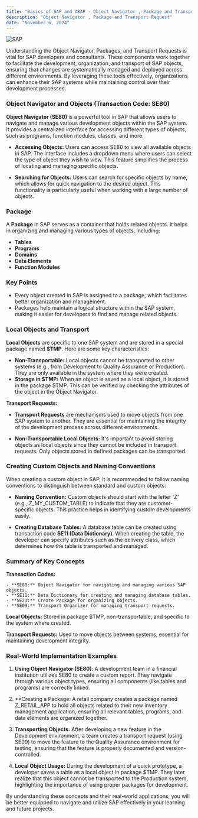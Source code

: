 ```yaml
---
title: "Basics of SAP and ABAP - Object Navigator , Package and Transport Request"
description: "Object Navigator , Package and Transport Request"
date: "November 6, 2024"
---
```

![SAP](https://succulent-stove-12a.notion.site/image/https%3A%2F%2Fprod-files-secure.s3.us-west-2.amazonaws.com%2F8bbce9c0-45a0-4162-9a90-243dce2dbe85%2F3a20fc21-1fd6-4168-9094-270b2920c51d%2FSAP_2011_logo.svg.png?table=block&id=14f7c3e9-c0a8-80a8-b232-d6ef8f968d52&spaceId=8bbce9c0-45a0-4162-9a90-243dce2dbe85&userId=&cache=v2)

Understanding the Object Navigator, Packages, and Transport Requests is vital for SAP developers and consultants. These components work together to facilitate the development, organization, and transport of SAP objects, ensuring that changes are systematically managed and deployed across different environments. By leveraging these tools effectively, organizations can enhance their SAP systems while maintaining control over their development processes.

### Object Navigator and Objects (Transaction Code: SE80)

**Object Navigator (SE80)** is a powerful tool in SAP that allows users to navigate and manage various development objects within the SAP system. It provides a centralized interface for accessing different types of objects, such as programs, function modules, classes, and more.

- **Accessing Objects:** Users can access SE80 to view all available objects in SAP. The interface includes a dropdown menu where users can select the type of object they wish to view. This feature simplifies the process of locating and managing specific objects.

- **Searching for Objects:** Users can search for specific objects by name, which allows for quick navigation to the desired object. This functionality is particularly useful when working with a large number of objects.

### Package
A **Package** in SAP serves as a container that holds related objects. It helps in organizing and managing various types of objects, including:

- **Tables**
- **Programs**
- **Domains**
- **Data Elements**
- **Function Modules**

### Key Points

- Every object created in SAP is assigned to a package, which facilitates better organization and management.
- Packages help maintain a logical structure within the SAP system, making it easier for developers to find and manage related objects.

### Local Objects and Transport
**Local Objects** are specific to one SAP system and are stored in a special package named **$TMP**. Here are some key characteristics:

- **Non-Transportable:** Local objects cannot be transported to other systems (e.g., from Development to Quality Assurance or Production). They are only available in the system where they were created.
- **Storage in $TMP:** When an object is saved as a local object, it is stored in the package $TMP. This can be verified by checking the attributes of the object in the Object Navigator.

**Transport Requests:**

- **Transport Requests** are mechanisms used to move objects from one SAP system to another. They are essential for maintaining the integrity of the development process across different environments.

- **Non-Transportable Local Objects:** It's important to avoid storing objects as local objects since they cannot be included in transport requests. Only objects stored in defined packages can be transported.

### Creating Custom Objects and Naming Conventions
When creating a custom object in SAP, it is recommended to follow naming conventions to distinguish between standard and custom objects:

- **Naming Convention:** Custom objects should start with the letter 'Z' (e.g., Z_MY_CUSTOM_TABLE) to indicate that they are customer-specific objects. This practice helps in identifying custom developments easily.

- **Creating Database Tables:** A database table can be created using transaction code **SE11 (Data Dictionary)**. When creating the table, the developer can specify attributes such as the delivery class, which determines how the table is transported and managed.

### Summary of Key Concepts
**Transaction Codes:**

    - **SE80:** Object Navigator for navigating and managing various SAP objects.
    - **SE11:** Data Dictionary for creating and managing database tables.
    - **SE21:** Create Package for organizing objects.
    - **SE09:** Transport Organizer for managing transport requests.

**Local Objects:** Stored in package $TMP, non-transportable, and specific to the system where created.

**Transport Requests:** Used to move objects between systems, essential for maintaining development integrity.

### Real-World Implementation Examples
1. **Using Object Navigator (SE80)**: A development team in a financial institution utilizes SE80 to create a custom report. They navigate through various object types, ensuring all components (like tables and programs) are correctly linked.

2. **Creating a Package: A retail company creates a package named Z_RETAIL_APP to hold all objects related to their new inventory management application, ensuring all relevant tables, programs, and data elements are organized together.

3. **Transporting Objects:** After developing a new feature in the Development environment, a team creates a transport request (using SE09) to move the feature to the Quality Assurance environment for testing, ensuring that the feature is properly documented and version-controlled.

4. **Local Object Usage:** During the development of a quick prototype, a developer saves a table as a local object in package $TMP. They later realize that this object cannot be transported to the Production system, highlighting the importance of using proper packages for development.

By understanding these concepts and their real-world applications, you will be better equipped to navigate and utilize SAP effectively in your learning and future projects.